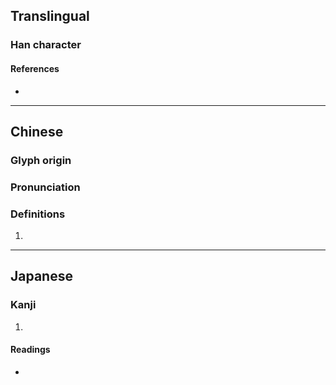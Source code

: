 {{character info/new}}
==Translingual==

===Han character===
{{Han char|rn=82|rad=毛|as=09|sn=13|four=82214|canj=ONHQU|ids=⿰俞毛}}

====References====
* {{Han ref|kx=0594.380|dkj=16896|dj=0986.310|hdz=32002.060|uh=6BF9|ud=27641|bh=DE40|bd=56896}}

----

==Chinese==
{{zh-forms}}

===Glyph origin===
{{Han etym}}

===Pronunciation===
{{zh-pron
|m=shū,yú
|c=syu1,jyu4
|mc=y
|oc=y
|ma=
|cat=n
}}

===Definitions===
{{zh-hanzi}}

# {{zh-only|氍毹}}
----

==Japanese==

===Kanji===
{{ja-kanji|grade=|rs=毛09}}

# {{defn|lang=ja|sort=毛09}}

====Readings====
* {{ja-readings|on=[[ゆ]] (yu), [[す]] (su), [[じゅ]] (ju)|kun=[[けむしろ]] (kemushiro)}}